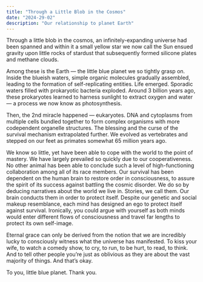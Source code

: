 ```yaml
---
title: "Through a Little Blob in the Cosmos"
date: "2024-29-02"
description: "Our relationship to planet Earth"
---
```


Through a little blob in the cosmos, an infinitely-expanding universe had been spanned and within it a small yellow star we now call the Sun ensued gravity upon little rocks of stardust that subsequently formed silicone plates and methane clouds.

Among these is the Earth — the little blue planet we so tightly grasp on. Inside the blueish waters, simple organic molecules gradually assembled, leading to the formation of self-replicating entities. Life emerged. Sporadic waters filled with prokaryotic bacteria exploded. Around 3 billion years ago, these prokaryotes learned to harness sunlight to extract oxygen and water — a process we now know as photosynthesis.

Then, the 2nd miracle happened — eukaryotes. DNA and cytoplasms from multiple cells bundled together to form complex organisms with more codependent organelle structures. The blessing and the curse of the survival mechanism extrapolated further. We evolved as vertebrates and stepped on our feet as primates somewhat 65 million years ago.

We know so little, yet have been able to cope with the world to the point of mastery. We have largely prevailed so quickly due to our cooperativeness. No other animal has been able to conclude such a level of high-functioning collaboration among all of its race members. Our survival has been dependent on the human brain to restore order in consciousness, to assure the spirit of its success against battling the cosmic disorder. We do so by deducing narratives about the world we live in. Stories, we call them. Our brain conducts them in order to protect itself. Despite our genetic and social makeup resemblance, each mind has designed an ego to protect itself against survival. Ironically, you could argue with yourself as both minds would enter different flows of consciousness and travel far lengths to protect its own self-image.

Eternal grace can only be derived from the notion that we are incredibly lucky to consciously witness what the universe has manifested. To kiss your wife, to watch a comedy show, to cry, to run, to be hurt, to read, to think. And to tell other people you’re just as oblivious as they are about the vast majority of things. And that’s okay.

To you, little blue planet. Thank you.
